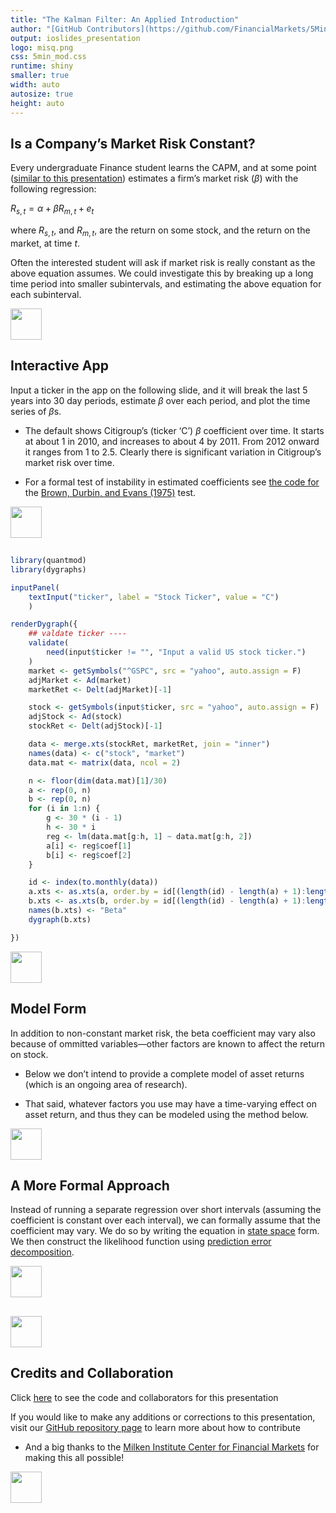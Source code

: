 ```yaml
---
title: "The Kalman Filter: An Applied Introduction"
author: "[GitHub Contributors](https://github.com/FinancialMarkets/5MinuteFinance/graphs/contributors)"
output: ioslides_presentation
logo: misq.png
css: 5min_mod.css
runtime: shiny
smaller: true
width: auto
autosize: true
height: auto
---
```


## Is a Company's Market Risk Constant?

Every undergraduate Finance student learns the CAPM, and at some point ([similar to this presentation](https://micfm.shinyapps.io/The_CAPM/)) estimates a firm's market risk ($\beta$) with the following regression:

$R_{s,t} = \alpha + \beta R_{m,t} + e_t$

where $R_{s,t}$, and $R_{m,t}$, are the return on some stock, and the return on the market, at time $t$.

Often the interested student will ask if market risk is really constant as the above equation assumes.  We could investigate this by breaking up a long time period into smaller subintervals, and estimating the above equation for each subinterval.

<div class="MIfooter"><img src="mi.png" style="height:50px;"></div> 

##  Interactive App

Input a ticker in the app on the following slide, and it will break the last 5 years into 30 day periods, estimate $\beta$ over each period, and plot the time series of $\beta$s.

-  The default shows Citigroup's (ticker 'C') $\beta$ coefficient over time.  It starts at about 1 in 2010, and increases to about 4 by 2011.  From 2012 onward it ranges from 1 to 2.5.  Clearly there is significant variation in Citigroup's market risk over time.

-  For a formal test of instability in estimated coefficients see [the code for](https://github.com/Matt-Brigida/BDE_75/blob/master/BDE_75_test.R) the [Brown, Durbin, and Evans (1975)](https://scholar.google.com/scholar?hl=en&q=brown+durbin+evans+1975) test.

<div class="MIfooter"><img src="mi.png" style="height:50px;"></div> 

## 

```r
library(quantmod)
library(dygraphs)

inputPanel(
    textInput("ticker", label = "Stock Ticker", value = "C")
    )

renderDygraph({
    ## valdate ticker ----
    validate(
        need(input$ticker != "", "Input a valid US stock ticker.")
    )
    market <- getSymbols("^GSPC", src = "yahoo", auto.assign = F)
    adjMarket <- Ad(market)
    marketRet <- Delt(adjMarket)[-1]

    stock <- getSymbols(input$ticker, src = "yahoo", auto.assign = F)
    adjStock <- Ad(stock)
    stockRet <- Delt(adjStock)[-1]

    data <- merge.xts(stockRet, marketRet, join = "inner")
    names(data) <- c("stock", "market")
    data.mat <- matrix(data, ncol = 2)

    n <- floor(dim(data.mat)[1]/30)
    a <- rep(0, n)
    b <- rep(0, n)
    for (i in 1:n) {
        g <- 30 * (i - 1)
        h <- 30 * i
        reg <- lm(data.mat[g:h, 1] ~ data.mat[g:h, 2])
        a[i] <- reg$coef[1]
        b[i] <- reg$coef[2]
    }

    id <- index(to.monthly(data))
    a.xts <- as.xts(a, order.by = id[(length(id) - length(a) + 1):length(id)])
    b.xts <- as.xts(b, order.by = id[(length(id) - length(a) + 1):length(id)])
    names(b.xts) <- "Beta"
    dygraph(b.xts)

})
```

<div class="MIfooter"><img src="mi.png" style="height:50px;"></div> 

## Model Form

In addition to non-constant market risk, the beta coefficient may vary also because of ommitted variables---other factors are known to affect the return on stock.

-  Below we don't intend to provide a complete model of asset returns (which is an ongoing area of research).

-  That said, whatever factors you use may have a time-varying effect on asset return, and thus they can be modeled using the method below.

<div class="MIfooter"><img src="mi.png" style="height:50px;"></div> 


## A More Formal Approach

Instead of running a separate regression over short intervals (assuming the coefficient is constant over each interval), we can formally assume that the coefficient may vary.  We do so by writing the equation in [state space]() form.  We then construct the likelihood function using [prediction error decomposition]().  







<div class="MIfooter"><img src="mi.png" style="height:50px;"></div> 


##

<!-- app showing time varying beta from the K filter -->

<div class="MIfooter"><img src="mi.png" style="height:50px;"></div> 

## Credits and Collaboration

Click [here](https://github.com/FinancialMarkets/5MinuteFinance/blob/master/Econometrics/monte_carlo/monte_carlo.Rmd) to see the code and collaborators for this presentation

If you would like to make any additions or corrections to this presentation, visit our [GitHub repository page](https://github.com/FinancialMarkets/5MinuteFinance#how-to-contribute) to learn more about how to contribute

- And a big thanks to the [Milken Institute Center for Financial Markets](http://www.milkeninstitute.org/centers/markets) for making this all possible!


<div class="MIfooter"><img src="mi.png" style="height:50px;"></div> 


<!-- next presentation:  show the time series of the distribution of beta calculated from the K filter -- see the density.txt file -->
